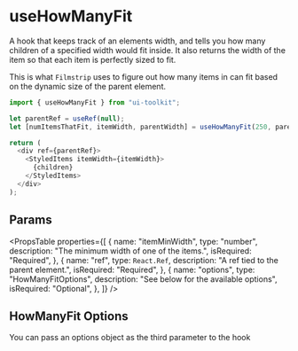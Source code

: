 
# useHowManyFit

A hook that keeps track of an elements width, and tells you how many children of a specified width would fit inside.
It also returns the width of the item so that each item is perfectly sized to fit.

This is what `Filmstrip` uses to figure out how many items in can fit based on the dynamic size of the parent element.

```typescript
import { useHowManyFit } from "ui-toolkit";

let parentRef = useRef(null);
let [numItemsThatFit, itemWidth, parentWidth] = useHowManyFit(250, parentRef));

return (
  <div ref={parentRef}>
    <StyledItems itemWidth={itemWidth}>
      {children}
    </StyledItems>
  </div>
);
```

## Params

<PropsTable
  properties={[
    {
      name: "itemMinWidth",
      type: "number",
      description: "The minimum width of one of the items.",
      isRequired: "Required",
    },
    {
      name: "ref",
      type: `React.Ref`,
      description: "A ref tied to the parent element.",
      isRequired: "Required",
    },
    {
      name: "options",
      type: "HowManyFitOptions",
      description: "See below for the available options",
      isRequired: "Optional",
    },
  ]}
/>

## HowManyFit Options

You can pass an options object as the third parameter to the hook

<PropsTable name="HowManyFitOptions" />
